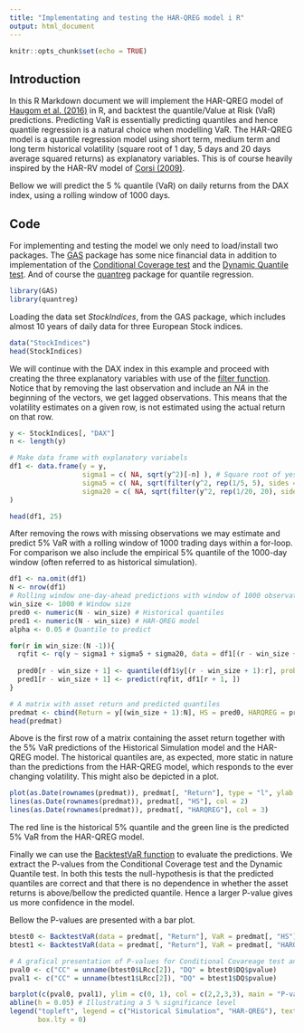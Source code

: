 ```yaml
---
title: "Implementating and testing the HAR-QREG model i R"
output: html_document
---
```


```r
knitr::opts_chunk$set(echo = TRUE)
```

## Introduction

In this R Markdown document we will implement the HAR-QREG model of [Haugom et al. (2016)](http://www.sciencedirect.com/science/article/pii/S1544612315001385) in R, and backtest the quantile/Value at Risk (VaR) predictions.
Predicting VaR is essentially predicting quantiles and hence quantile regression is a natural choice when modelling VaR. The HAR-QREG model is a quantile regression model using short term, medium term and long term historical volatility (square root of 1 day, 5 days and 20 days average squared returns) as explanatory variables. This is of course heavily inspired by the HAR-RV model of [Corsi (2009)](https://www.scopus.com/record/display.uri?eid=2-s2.0-62849101579&origin=inward&txGid=a69b94b190edf2833685a89bf157a243).

Bellow we will predict the 5 % quantile (VaR) on daily returns from the DAX index, using a rolling window of 1000 days.

## Code
For implementing and testing the model we only need to load/install two packages. The [GAS](https://www.rdocumentation.org/packages/GAS/versions/0.2.4) package has some nice financial data in addition to implementation of the [Conditional Coverage test](https://www.jstor.org/stable/2527341?seq=1#page_scan_tab_contents) and the [Dynamic Quantile test](http://www.simonemanganelli.org/Simone/Research_files/caviarPublished.pdf). And of course the [quantreg](https://cran.r-project.org/web/packages/quantreg/index.html) package for quantile regression.

```r
library(GAS)
library(quantreg)
```

Loading the data set *StockIndices*, from the GAS package, which includes almost 10 years of daily data for three European Stock indices.

```r
data("StockIndices")
head(StockIndices)
```

We will continue with the DAX index in this example and proceed with creating the three explanatory variables with use of the [filter function](https://stat.ethz.ch/R-manual/R-devel/library/stats/html/filter.html). Notice that by removing the last observation and include an *NA* in the beginning of the vectors, we get lagged observations. This means that the volatility estimates on a given row, is not estimated using the actual return on that row.

```r
y <- StockIndices[, "DAX"]
n <- length(y)

# Make data frame with explanatory variabels
df1 <- data.frame(y = y,
                  sigma1 = c( NA, sqrt(y^2)[-n] ), # Square root of yesterdays squared return
                  sigma5 = c( NA, sqrt(filter(y^2, rep(1/5, 5), sides = 1))[-n] ), # Square root of past 5 days average squared return
                  sigma20 = c( NA, sqrt(filter(y^2, rep(1/20, 20), sides = 1))[-n] ) # Square root of past 20 days average squared return
)

head(df1, 25)
```

After removing the rows with missing observations we may estimate and predict 5% VaR with a rolling window of 1000 trading days within a for-loop. For comparison we also include the empirical 5% quantile of the 1000-day window (often referred to as historical simulation). 

```r
df1 <- na.omit(df1)
N <- nrow(df1)
# Rolling window one-day-ahead predictions with window of 1000 observations
win_size <- 1000 # Window size
pred0 <- numeric(N - win_size) # Historical quantiles
pred1 <- numeric(N - win_size) # HAR-QREG model
alpha <- 0.05 # Quantile to predict

for(r in win_size:(N -1)){
  rqfit <- rq(y ~ sigma1 + sigma5 + sigma20, data = df1[(r - win_size + 1):r, ], tau = alpha)
  
  pred0[r - win_size + 1] <- quantile(df1$y[(r - win_size + 1):r], probs = alpha)
  pred1[r - win_size + 1] <- predict(rqfit, df1[r + 1, ])
}

# A matrix with asset return and predicted quantiles
predmat <- cbind(Return = y[(win_size + 1):N], HS = pred0, HARQREG = pred1)
head(predmat)
```

Above is the first row of a matrix containing the asset return together with the 5% VaR predictions of the Historical Simulation model and the HAR-QREG model. The historical quantiles are, as expected, more static in nature than the predictions from the HAR-QREG model, which responds to the ever changing volatility. This might also be depicted in a plot.

```r
plot(as.Date(rownames(predmat)), predmat[, "Return"], type = "l", ylab = "Retun in %", xlab = "Date")
lines(as.Date(rownames(predmat)), predmat[, "HS"], col = 2)
lines(as.Date(rownames(predmat)), predmat[, "HARQREG"], col = 3)
```

The red line is the historical 5% quantile and the green line is the predicted 5% VaR from the HAR-QREG model.

Finally we can use the [BacktestVaR function](https://www.rdocumentation.org/packages/GAS/versions/0.1.9/topics/BacktestVaR) to evaluate the predictions. We extract the P-values from the Conditional Coverage test and the Dynamic Quantile test. In both this tests the null-hypothesis is that the predicted quantiles are correct and that there is no dependence in whether the asset returns is above/bellow the predicted quantile. Hence a larger P-value gives us more confidence in the model. 

Bellow the P-values are presented with a bar plot.
```r
btest0 <- BacktestVaR(data = predmat[, "Return"], VaR = predmat[, "HS"], alpha = alpha)
btest1 <- BacktestVaR(data = predmat[, "Return"], VaR = predmat[, "HARQREG"], alpha = alpha)

# A grafical presentation of P-values for Conditional Covareage test and Dynamic Quantile test
pval0 <- c("CC" = unname(btest0$LRcc[2]), "DQ" = btest0$DQ$pvalue)
pval1 <- c("CC" = unname(btest1$LRcc[2]), "DQ" = btest1$DQ$pvalue)

barplot(c(pval0, pval1), ylim = c(0, 1), col = c(2,2,3,3), main = "P-values")
abline(h = 0.05) # Illustrating a 5 % significance level
legend("topleft", legend = c("Historical Simulation", "HAR-QREG"), text.col = c(2,3),
       box.lty = 0)

```

